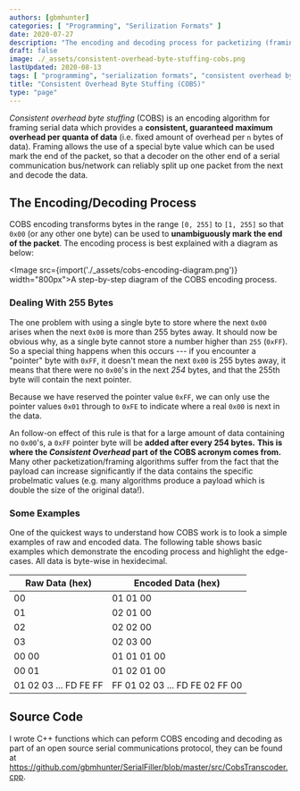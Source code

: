 ```yaml
---
authors: [gbmhunter]
categories: [ "Programming", "Serilization Formats" ]
date: 2020-07-27
description: "The encoding and decoding process for packetizing (framing) data using Consistent Overhead Byte Stuffing (COBS)."
draft: false
image: ./_assets/consistent-overhead-byte-stuffing-cobs.png
lastUpdated: 2020-08-13
tags: [ "programming", "serialization formats", "consistent overhead byte stuffing", "COBS", "C++", "encoding", "decoding", "packetizing", "framing" ]
title: "Consistent Overhead Byte Stuffing (COBS)"
type: "page"
---
```


_Consistent overhead byte stuffing_ (COBS) is an encoding algorithm for framing serial data which provides a **consistent, guaranteed maximum overhead per quanta of data** (i.e. fixed amount of overhead per `n` bytes of data). Framing allows the use of a special byte value which can be used mark the end of the packet, so that a decoder on the other end of a serial communication bus/network can reliably split up one packet from the next and decode the data.

## The Encoding/Decoding Process

COBS encoding transforms bytes in the range `[0, 255]` to `[1, 255]` so that `0x00` (or any other one byte) can be used to **unambiguously mark the end of the packet**. The encoding process is best explained with a diagram as below:

<Image src={import('./_assets/cobs-encoding-diagram.png')} width="800px">A step-by-step diagram of the COBS encoding process.</Image>

### Dealing With 255 Bytes

The one problem with using a single byte to store where the next `0x00` arises when the next `0x00` is more than 255 bytes away. It should now be obvious why, as a single byte cannot store a number higher than `255` (`0xFF`). So a special thing happens when this occurs --- if you encounter a "pointer" byte with `0xFF`, it doesn't mean the next `0x00` is 255 bytes away, it means that there were no `0x00`'s in the next *254* bytes, and that the 255th byte will contain the next pointer.

Because we have reserved the pointer value `0xFF`, we can only use the pointer values `0x01` through to `0xFE` to indicate where a real `0x00` is next in the data.

An follow-on effect of this rule is that for a large amount of data containing no `0x00`'s, a `0xFF` pointer byte will be **added after every 254 bytes.** **This is where the _Consistent Overhead_ part of the COBS acronym comes from.** Many other packetization/framing algorithms suffer from the fact that the payload can increase significantly if the data contains the specific probelmatic values (e.g. many algorithms produce a payload which is double the size of the original data!).

### Some Examples

One of the quickest ways to understand how COBS work is to look a simple examples of raw and encoded data. The following table shows basic examples which demonstrate the encoding process and highlight the edge-cases. All data is byte-wise in hexidecimal.

<table class="code">
  <thead>
    <th>Raw Data (hex)</th>   <th>Encoded Data (hex)</th>
  </thead>
  <tbody>
    <tr><td>00</td>       <td>01  01  00</td></tr>
    <tr><td>01</td>       <td>02  01  00</td></tr>
    <tr><td>02</td>       <td>02  02  00</td></tr>
    <tr><td>03</td>       <td>02  03  00</td></tr>
    <tr><td>00  00</td>   <td>01  01  01  00</td></tr>
    <tr><td>00  01</td>   <td>01  02  01  00</td></tr>
    <tr><td>01 02 03 ... FD FE FF</td>  <td>FF 01 02 03 ... FD FE 02 FF 00</td></tr>
  </tbody>
</table>

## Source Code

I wrote C++ functions which can peform COBS encoding and decoding as part of an open source serial communications protocol, they can be found at https://github.com/gbmhunter/SerialFiller/blob/master/src/CobsTranscoder.cpp.